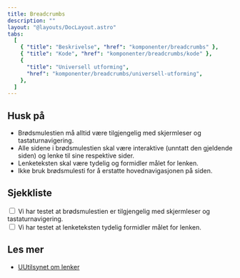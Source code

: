 ```yaml
---
title: Breadcrumbs
description: ""
layout: "@layouts/DocLayout.astro"
tabs:
  [
    { "title": "Beskrivelse", "href": "komponenter/breadcrumbs" },
    { "title": "Kode", "href": "komponenter/breadcrumbs/kode" },
    {
      "title": "Universell utforming",
      "href": "komponenter/breadcrumbs/universell-utforming",
    },
  ]
---
```



## Husk på

- Brødsmulestien må alltid være tilgjengelig med skjermleser og tastaturnavigering.
- Alle sidene i brødsmulestien skal være interaktive (unntatt den gjeldende siden) og lenke til sine respektive sider.
- Lenketeksten skal være tydelig og formidler målet for lenken.
- Ikke bruk brødsmulesti for å erstatte hovednavigasjonen på siden.

## Sjekkliste

<CodeExample>
  <div class="pkt-input-check">
    <div class="pkt-input-check__input">
      <input
        type="checkbox"
        class="pkt-input-check__input-checkbox"
        id="exampleCheckbox1"
      />
      <label class="pkt-input-check__input-label" for="exampleCheckbox1">
        Vi har testet at brødsmulestien er tilgjengelig med skjermleser og
        tastaturnavigering.
      </label>
    </div>
    <div class="pkt-input-check__input">
      <input
        type="checkbox"
        class="pkt-input-check__input-checkbox"
        id="exampleCheckbox2"
      />
      <label class="pkt-input-check__input-label" for="exampleCheckbox2">
        Vi har testet at lenketeksten tydelig formidler målet for lenken.
      </label>
    </div>
  </div>
</CodeExample>

## Les mer

- [UUtilsynet om lenker](https://www.uutilsynet.no/veiledning/lenker/214)
